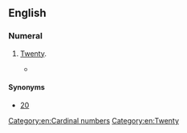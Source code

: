 ==English==

===Numeral===
{{head|en|numeral}}

# {{nonstandard}} [[twenty|Twenty]].
#* {{quote-journal
|year=1872
|author=
|title=Reminiscences of the Army
|journal=The Cape monthly magazine
|volume=5
|page=302
|passage=The colonel would then shout, "'''Twoty'''-twoth, form quarter distance column on the grenadier company."}}

====Synonyms====
* [[20]]
[[Category:en:Cardinal numbers]]
[[Category:en:Twenty]]